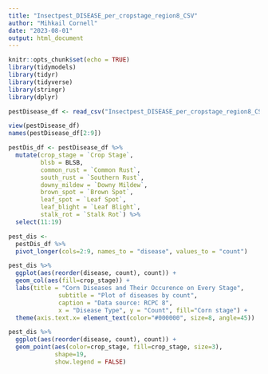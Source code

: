 ---
title: "Insectpest_DISEASE_per_cropstage_region8_CSV"
author: "Mihkail Cornell"
date: "2023-08-01"
output: html_document
---

```{r setup, include=FALSE}
knitr::opts_chunk$set(echo = TRUE)
library(tidymodels)
library(tidyr)
library(tidyverse)
library(stringr)
library(dplyr)

pestDisease_df <- read_csv("Insectpest_DISEASE_per_cropstage_region8_CSV.csv")

view(pestDisease_df)
names(pestDisease_df[2:9])
```

```{r}
pestDis_df <- pestDisease_df %>%
  mutate(crop_stage = `Crop Stage`,
         blsb = BLSB,
         common_rust = `Common Rust`,
         south_rust = `Southern Rust`,
         downy_mildew = `Downy Mildew`,
         brown_spot = `Brown Spot`,
         leaf_spot = `Leaf Spot`,
         leaf_blight = `Leaf Blight`,
         stalk_rot = `Stalk Rot`) %>%
  select(11:19)

pest_dis <- 
  pestDis_df %>%
  pivot_longer(cols=2:9, names_to = "disease", values_to = "count") 

```


```{r}
pest_dis %>%
  ggplot(aes(reorder(disease, count), count)) +
  geom_col(aes(fill=crop_stage)) +
  labs(title = "Corn Diseases and Their Occurence on Every Stage",
              subtitle = "Plot of diseases by count",
              caption = "Data source: RCPC 8",
              x = "Disease Type", y = "Count", fill="Corn stage") +
  theme(axis.text.x= element_text(color="#000000", size=8, angle=45))
```


```{r}
pest_dis %>% 
  ggplot(aes(reorder(disease, count), count)) +
  geom_point(aes(color=crop_stage, fill=crop_stage, size=3),
             shape=19,
             show.legend = FALSE) 
```


